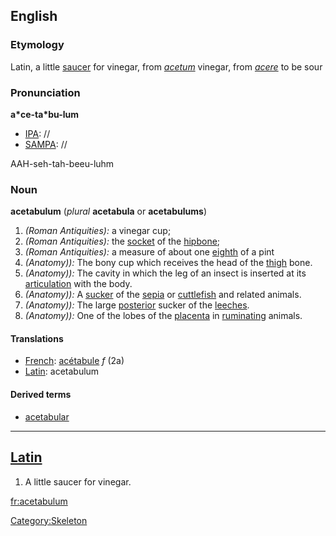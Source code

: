 {{wikipedia}}
==English==
===Etymology===
Latin, a little [[saucer]] for vinegar, from ''[[acetum]]'' vinegar, from ''[[acere]]'' to be sour
===Pronunciation===
'''a*ce-ta*bu-lum'''
*[[IPA]]: //
*[[SAMPA]]: //
AAH-seh-tah-beeu-luhm
===Noun===
'''acetabulum''' (''plural'' '''acetabula''' or '''acetabulums''')

#''(Roman Antiquities):'' a vinegar cup; 
#''(Roman Antiquities):'' the [[socket]] of the [[hipbone]];
#''(Roman Antiquities):'' a measure of about one [[eighth]] of a pint
#''(Anatomy)):'' The bony cup which receives the head of the [[thigh]] bone. 
#''(Anatomy)):'' The cavity in which the leg of an insect is inserted at its [[articulation]] with the body. 
#''(Anatomy)):'' A [[sucker]] of the [[sepia]] or [[cuttlefish]] and related animals. 
#''(Anatomy)):'' The large [[posterior]] sucker of the [[leeches]]. 
#''(Anatomy)):'' One of the lobes of the [[placenta]] in [[ruminating]] animals.

====Translations====
*[[French]]: [[acétabule]] ''f'' (2a)
*[[Latin]]: acetabulum

====Derived terms====
*[[acetabular]]

----
==[[Latin]]==
#A little saucer for vinegar.

[[Category:Skeleton]]

[[fr:acetabulum]]